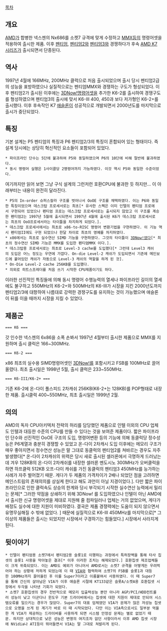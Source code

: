 [[목차]]

== 개요 ==
[[AMD]]가 합병한 넥스젠의 Nx686를 소켓7 규격에 맞게 수정하고 [[MMX]]등의 명령어셋을 적용하여 출시한 제품.
이후 [[펜티엄]], [[펜티엄2]]와 [[펜티엄3]]와 경쟁하다가 후속 [[AMD K7 시리즈]]가 출시되면서 단종된다. 

== 역사 ==
1997년 4월에 166MHz, 200MHz 클럭으로 처음 출시되었으며 출시 당시 펜티엄2급의 성능을 표방하였으나 실질적으로는 펜티엄MMX와 경쟁하는 구도가 형성되었다.
이후 펜티엄2가 출시된 이후에는 [[3DNow!]]명령어셋을 추가한 K6-2를 출시하여 경쟁구도를 형성하였으며 펜티엄3의 출시에 맞서 K6-III 400, 450과 보다 저가형인 K6-2+를 출시했다.
이후 후속작인 K7 [[애슬론]]이 성공적으로 개발되면서 2000년도를 마지막으로 출시가 중단되었다.


== 특징 ==
기본 설계는 P5 펜티엄의 특징과 P6 펜티엄2/3의 특징이 혼합되어 있는 형태이다. 즉 설계 당시에는 상당히 혁신적인 요소들이 포함되어 있었다.
 * 파이프라인 단수는 5단에 불과하여 P5와 동일하였으며 P6의 10단에 비해 절반에 불과하였다.
 * 동시 명령어 실행은 1사이클당 2명령어까지 가능하였다. 이것 역시 P5와 동일한 수준이었다.

여기까지만 읽어 보면 그냥 구식 설계의 그런저런 호환CPU에 불과한 듯 하지만... 이 아래부터는 내용이 완전히 달라진다.
 * P5의 In-order 슈퍼스칼라 구조를 벗어나서 OoOE 구조를 채택하였다. 이는 P6와 동일한 특징이었으며 데스크탑 프로세서로는 최초[* 유사한 스펙은 이미 인텔의 펜티엄 프로에서 구현되어 있었으나 펜티엄 프로는 데스크탑 프로세서로는 출시되지 않았고 이 구조를 계승한 펜티엄2는 1997년 5월에 출시되면서 1997년 4월에 출시된 K6가 데스크탑 프로세서로는 최초의 OoO프로세서라는 타이틀을 차지하게 되었다.].
 * 데스크탑 프로세서에서는 최초로 x86-to-RISC 명령어 변환기법을 구현하였다. 이 기능 역시 펜티엄II에도 구현 되었으나 한달 차이로 최초의 영예를 차지하였다.
 * x86에서는 최초로 실수연산 SIMD 기능을 구현하였다. 그것의 타이틀이 [[3DNow!]]였다[* 최초의 정수연산 SIMD 기능은 MMX를 도입한 펜티엄MMX 이다.].
 * 데스크탑용 프로세서로는 최초로 Level-3 cache를 도입했다[* 그런데 Level3 캐쉬의 도입은 어느 정도는 우연에 가깝다. On-die Level-2 캐쉬가 도입되면서 기존에 메인보드에 붙어있던 캐쉬가 자동으로 Level-3 캐쉬의 역할을 하게 된 것].
 * On-Die Level-2 cache 256KB를 도입했다.
 * 의외로 히트스프레더를 처음 쓰기 시작한 CPU제품이기도 하다.

이러한 선진적인 특징들에 의해 동시 명령어 수행능력의 열세나 파이프라인 길이의 열세에도 불구하고 550MHz의 K6-2+와 500MHz의 K6-III가 시장을 지킨 2000년도까지 펜티엄2/3에 대항하여 나름대로 강력한 경쟁구도를 유지하는 것이 가능했으며 애슬론이 뒤를 이을 때까지 시장을 지킬 수 있었다.

== 제품군 ==
 === K6 ===
갓 인수한 넥스젠의 6x86을 소폭 손봐서 1997년 4월부터 출시한 제품으로 MMX를 지원하며 출시 클럭은 166~300MHz.

 === K6-2 ===
x86 최초의 실수용 SIMD명령어셋인 [[3DNow!]]를 포함시키고 FSB를 100MHz로 끌어올렸다. 최초 출시일은 1998년 5월, 출시 클럭은 233~550MHz.

 === K6-III/K6-2+ ===
기존 K6-2에 온-다이 풀스피드 2차캐쉬 256KB(K6-2+는 128KB)를 POP형태로 내장한 제품. 출시클럭 400~550MHz, 최초 출시일은 1999년 2월.

== 의의 ==
AMD의 독자 CPU아키텍처 전략의 허리를 담당했던 제품으로 인텔 이외의 CPU 업체도 인텔과 대등한 수준의 CPU를 만들 수 있다는 것을 보여준 제품이다. 
짧은 파이프라인 단수와 선진적인 OoOE 구조의 도입, 명령어변환 등의 기능에 의해 동클럭당 정수성능은 P6계열과 충분히 경쟁할 수 있었고 온-다이 2차캐시 도입 이후에는 메모리 구조가 매우 좋아지면서 정수연산 성능은 말 그대로 동클럭의 펜티엄2를 쳐바르는 경우도 자주 발생했다[* 온-다이 2차캐쉬의 위력은 당시 새로 출시된 셀러론에서 극명하게 드러났는데 겨우 128KB의 온-다이 2차캐쉬를 내장한 셀러론 멘도시노 300MHz가 오버클럭을 하면 하프클럭 512KB 오프-다이 캐쉬를 가진 동클럭의 펜티엄3 450MHz를 능가하는 사례가 자주 벌어졌기 때문. 게다가 두 제품의 가격차이가 2배나 되었던 점을 고려하면 메인스트림의 존재의의를 상실케 한다고 해도 과언이 아닐 지경이었다.].
다만 짧은 파이프라인으로 인한 클럭속도 상승의 한계와 당시 부각되기 시작한 실수연산 능력에서 밀리는 문제[* 그러한 약점을 상쇄하기 위해 3DNow! 를 도입하였으나 인텔이 아닌 AMD에서 출시한 신규 명령어셋을 제대로 지원해 줄 컴파일러나 업체는 거의 없었으며, 게다가 배정도 실수에 대한 지원이 미비하였다. 결국은 제품 경쟁력에는 도움이 되지 않으면서 유명무실해질 수 밖에 없었다. ] 때문에 실질적으로 K6-III 450MHz를 마지막으로[* 그 이상의 제품들은 출시는 되었지만 시장에서 구경하기는 힘들었다.] 시장에서 사라지게 된다.

== 뒷이야기 ==
 * 인텔이 펜티엄용 소켓7에서 펜티엄2용 슬롯1로 이행하는 과정에서 특허장벽을 통해 타사 칩셋의 슬롯1 사용을 막아놓은 결과[* 이후 이러한 조치는 해제되었다.] 호환칩셋 제조업체들이 크게 위축되었다. 이는 AMD도 예외가 아니어서 AMD로서는 소켓7 규격을 어떻게든 우려먹어야 하는 상황에 처하게 되었는데 이 때 [[VIA]]와 협력하여 소켓7의 FSB를 슬롯1과 대등한 100MHz까지 끌어올린 후 이를 Super7이라고 이름붙여서 사용하였다. 이 때 Super7을 통해 간신히 살아남은 VIA가 이후 애슬론 시절에 KT133같은 슬롯A/소켓A용 호환칩셋 시장에서 두각을 나타낸 기회가 되었다.
 * 소켓7 호환칩셋의 경우 전반적으로 메모리 입출력성능 뿐만 아니라 AGP/PCI/HDD컨트롤러 성능이 낮고 더군다나 윈도우 기본 드라이버에서는 칩셋에 대한 지원이 제대로 안되어 시스템오류를 일으키는 경우가 많았다. Super7의 대표 업체였던 VIA가 문제가 많은 저성능 칩셋으로 오명을 쓰게 된 계기가 바로 이 때 시작되었다. 다만 이는 VIA측으로서도 일부분 억울한 게 VIA가 제공하는 드라이버를 사용하게 되면 시스템 안정성 문제는 별로 없었기 때문. 하지만 상대적으로 낮은 성능은 변명의 여지조차 없던 사항이라서 이후 AMD 칩셋 시장에 NVidia나 ATI등이 뛰어들면서 VIA는 말 그대로 쳐발리게 된다.
